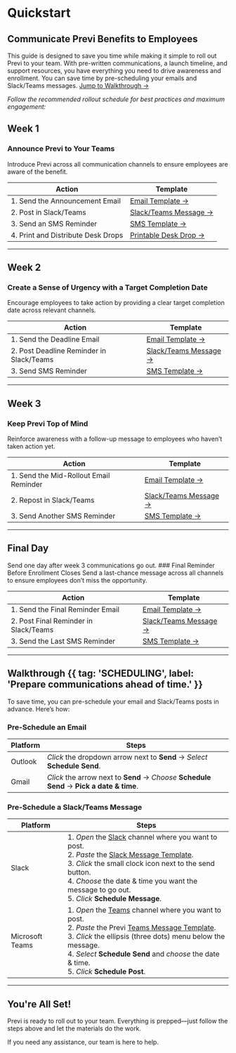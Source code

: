 
<ValidateCode/>

# Quickstart
## Communicate Previ Benefits to <CompanyName /> Employees

This guide is designed to save you time while making it simple to roll out Previ to your team. With pre-written communications, a launch timeline, and support resources, you have everything you need to drive awareness and enrollment.
<Note suppressHydrationWarning>You can save time by pre-scheduling your emails and Slack/Teams messages. [Jump to Walkthrough →](#walkthrough)</Note>

*Follow the recommended rollout schedule for best practices and maximum engagement:*
## Week 1

### Announce Previ to Your  Teams

Introduce Previ across all communication channels to ensure employees are aware of the benefit.

| Action                              | Template                                                     |
| ----------------------------------- | ------------------------------------------------------------ |
| 1. Send the Announcement Email     | [Email Template →](./emails#week-1)  |
| 2. Post in Slack/Teams             | [Slack/Teams Message →](./posts#week-1) |
| 3. Send an SMS Reminder            | [SMS Template →](./sms#week-1)|
| 4. Print and Distribute Desk Drops | [Printable Desk Drop →](./flyers) |

---

## Week 2

### Create a Sense of Urgency with a Target Completion Date

Encourage employees to take action by providing a clear target completion date across relevant channels.

| Action                                    | Template                                                     |
| ----------------------------------------- | ------------------------------------------------------------ |
| 1. Send the Deadline Email               | [Email Template →](./emails#week-2)  |
| 2. Post Deadline Reminder in Slack/Teams | [Slack/Teams Message →](..) |
| 3. Send SMS Reminder                     | [SMS Template →](...) |

---

## Week 3

### Keep Previ Top of Mind

Reinforce awareness with a follow-up message to employees who haven’t taken action yet.

| Action                                  | Template                                                     |
| --------------------------------------- | ------------------------------------------------------------ |
| 1. Send the Mid-Rollout Email Reminder | [Email Template →](./emails#week-3)  |
| 2. Repost in Slack/Teams               | [Slack/Teams Message →](..) |
| 3. Send Another SMS Reminder           | [SMS Template →](..) |

---

## Final Day
<Note>
    Send one day after week 3 communications go out.
</Note>
### Final Reminder Before Enrollment Closes
Send a last-chance message across all channels to ensure employees don’t miss the opportunity.

| Action                                 | Template                                                     |
| -------------------------------------- | ------------------------------------------------------------ |
| 1. Send the Final Reminder Email      | [Email Template →](./emails#final-day)  |
| 2. Post Final Reminder in Slack/Teams | [Slack/Teams Message →](..) |
| 3. Send the Last SMS Reminder         | [SMS Template →](..) |

---

## Walkthrough {{ tag: 'SCHEDULING', label: 'Prepare communications ahead of time.' }}

To save time, you can pre-schedule your email and Slack/Teams posts in advance. Here’s how:

### Pre-Schedule an Email

| Platform    | Steps                                                        |
| ----------- | ------------------------------------------------------------ |
| Outlook | *Click* the dropdown arrow next to **Send** → *Select* **Schedule Send**. |
| Gmail   | *Click* the arrow next to **Send** → *Choose* **Schedule Send** → **Pick a date & time**. |

### Pre-Schedule a Slack/Teams Message

| Platform            | Steps                                                        |
| ------------------- | ------------------------------------------------------------ |
| Slack           | 1. *Open* the [Slack](slack://open) channel where you want to post.<br/>2. *Paste* the [Slack Message Template](..).<br/>3. *Click* the small clock icon next to the send button.<br/>4. *Choose* the date & time you want the message to go out.<br/>5. *Click* **Schedule Message**. |
| Microsoft Teams | 1. *Open* the [Teams](msteams://) channel where you want to post.<br/>2. *Paste* the Previ [Teams Message Template](..).<br/>3. *Click* the ellipsis (three dots) menu below the message.<br/>4. *Select* **Schedule Send** and *choose* the date & time.<br/>5. *Click* **Schedule Post**. |

---

## You're All Set!

Previ is ready to roll out to your team. Everything is prepped—just follow the steps above and let the materials do the work.

If you need any assistance, our team is here to help.
